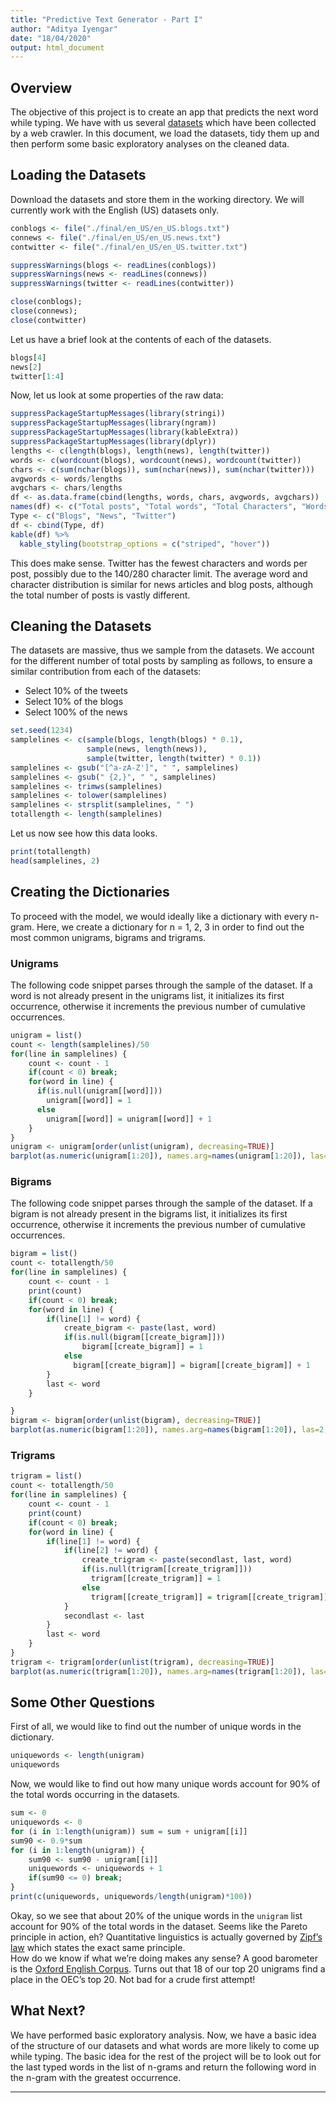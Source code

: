 ---
title: "Predictive Text Generator - Part I"
author: "Aditya Iyengar"
date: "18/04/2020"
output: html_document
---

## Overview
The objective of this project is to create an app that predicts the next word while typing. We have with us several [datasets](https://d396qusza40orc.cloudfront.net/dsscapstone/dataset/Coursera-SwiftKey.zip) which have been collected by a web crawler. In this document, we load the datasets, tidy them up and then perform some basic exploratory analyses on the cleaned data.  

## Loading the Datasets
Download the datasets and store them in the working directory. We will currently work with the English (US) datasets only.  
```{r echo = FALSE, results = FALSE}
conblogs <- file("./final/en_US/en_US.blogs.txt")
connews <- file("./final/en_US/en_US.news.txt")
contwitter <- file("./final/en_US/en_US.twitter.txt")

suppressWarnings(blogs <- readLines(conblogs))
suppressWarnings(news <- readLines(connews))
suppressWarnings(twitter <- readLines(contwitter))

close(conblogs);
close(connews);
close(contwitter)
```
  
Let us have a brief look at the contents of each of the datasets.  
```{r echo = TRUE}
blogs[4]
news[2]
twitter[1:4]
```
  
Now, let us look at some properties of the raw data:  
```{r echo = FALSE}
suppressPackageStartupMessages(library(stringi))
suppressPackageStartupMessages(library(ngram))
suppressPackageStartupMessages(library(kableExtra))
suppressPackageStartupMessages(library(dplyr))
lengths <- c(length(blogs), length(news), length(twitter))
words <- c(wordcount(blogs), wordcount(news), wordcount(twitter))
chars <- c(sum(nchar(blogs)), sum(nchar(news)), sum(nchar(twitter)))
avgwords <- words/lengths
avgchars <- chars/lengths
df <- as.data.frame(cbind(lengths, words, chars, avgwords, avgchars))
names(df) <- c("Total posts", "Total words", "Total Characters", "Words per post", "Characters per post")
Type <- c("Blogs", "News", "Twitter")
df <- cbind(Type, df)
kable(df) %>%
  kable_styling(bootstrap_options = c("striped", "hover"))
```
  
This does make sense. Twitter has the fewest characters and words per post, possibly due to the 140/280 character limit. The average word and character distribution is similar for news articles and blog posts, although the total number of posts is vastly different.  
  
## Cleaning the Datasets
The datasets are massive, thus we sample from the datasets. We account for the different number of total posts by sampling as follows, to ensure a similar contribution from each of the datasets:
  
- Select 10% of the tweets
- Select 10% of the blogs
- Select 100% of the news  

```{r}
set.seed(1234)
samplelines <- c(sample(blogs, length(blogs) * 0.1),
                 sample(news, length(news)),
                 sample(twitter, length(twitter) * 0.1))
samplelines <- gsub("[^a-zA-Z']", " ", samplelines)
samplelines <- gsub(" {2,}", " ", samplelines)
samplelines <- trimws(samplelines)
samplelines <- tolower(samplelines)
samplelines <- strsplit(samplelines, " ")
totallength <- length(samplelines)
```
    
Let us now see how this data looks.  

```{r}
print(totallength)
head(samplelines, 2)
```
  
## Creating the Dictionaries
To proceed with the model, we would ideally like a dictionary with every n-gram. Here, we create a dictionary for n = 1, 2, 3 in order to find out the most common unigrams, bigrams and trigrams.  

### Unigrams
The following code snippet parses through the sample of the dataset. If a word is not already present in the unigrams list, it initializes its first occurrence, otherwise it increments the previous number of cumulative occurrences.
  
```{r}
unigram = list()
count <- length(samplelines)/50
for(line in samplelines) {
    count <- count - 1
    if(count < 0) break;
    for(word in line) {
      if(is.null(unigram[[word]]))
        unigram[[word]] = 1
      else 
        unigram[[word]] = unigram[[word]] + 1
    }
}
unigram <- unigram[order(unlist(unigram), decreasing=TRUE)]
barplot(as.numeric(unigram[1:20]), names.arg=names(unigram[1:20]), las=2, col="blue", border="black", density=seq(100, 10, -4), main = "Unigrams", xlab = "Unigram", ylab = "Frequency")
```
  
  
### Bigrams
The following code snippet parses through the sample of the dataset. If a bigram is not already present in the bigrams list, it initializes its first occurrence, otherwise it increments the previous number of cumulative occurrences.
  
```{r}
bigram = list()
count <- totallength/50
for(line in samplelines) {
    count <- count - 1
    print(count)
    if(count < 0) break;
    for(word in line) {
        if(line[1] != word) {
            create_bigram <- paste(last, word)
            if(is.null(bigram[[create_bigram]]))
                bigram[[create_bigram]] = 1
            else
              bigram[[create_bigram]] = bigram[[create_bigram]] + 1
        }
        last <- word
    }

}
bigram <- bigram[order(unlist(bigram), decreasing=TRUE)]
barplot(as.numeric(bigram[1:20]), names.arg=names(bigram[1:20]), las=2, col="magenta", border="black", density=seq(100, 10, -4), main = "Bigrams", xlab = "Bigram", ylab = "Frequency")
```
  
  
### Trigrams
```{r}
trigram = list()
count <- totallength/50
for(line in samplelines) {
    count <- count - 1
    print(count)
    if(count < 0) break;
    for(word in line) {
        if(line[1] != word) {
            if(line[2] != word) {
                create_trigram <- paste(secondlast, last, word)
                if(is.null(trigram[[create_trigram]]))
                  trigram[[create_trigram]] = 1
                else
                  trigram[[create_trigram]] = trigram[[create_trigram]] + 1
            }
            secondlast <- last
        }
        last <- word
    }
}
trigram <- trigram[order(unlist(trigram), decreasing=TRUE)]
barplot(as.numeric(trigram[1:20]), names.arg=names(trigram[1:20]), las=2, col="green", border="black", density=seq(100, 10, -4), main = "Trigrams", xlab = "Trigram", ylab = "Frequency")
```
  
  
## Some Other Questions
First of all, we would like to find out the number of unique words in the dictionary.  
```{r}
uniquewords <- length(unigram)
uniquewords
```
  
Now, we would like to find out how many unique words account for 90% of the total words occurring in the datasets.
```{r}
sum <- 0
uniquewords <- 0
for (i in 1:length(unigram)) sum = sum + unigram[[i]]
sum90 <- 0.9*sum
for (i in 1:length(unigram)) {
    sum90 <- sum90 - unigram[[i]]
    uniquewords <- uniquewords + 1
    if(sum90 <= 0) break;
}
print(c(uniquewords, uniquewords/length(unigram)*100))
```
  
Okay, so we see that about 20% of the unique words in the `unigram` list account for 90% of the total words in the dataset. Seems like the Pareto principle in action, eh? Quantitative linguistics is actually governed by [Zipf's law](https://en.wikipedia.org/wiki/Zipf%27s_law) which states the exact same principle.  
How do we know if what we're doing makes any sense? A good barometer is the [Oxford English Corpus](https://en.wikipedia.org/wiki/Most_common_words_in_English). Turns out that 18 of our top 20 unigrams find a place in the OEC's top 20. Not bad for a crude first attempt!
  
  
## What Next?
We have performed basic exploratory analysis. Now, we have a basic idea of the structure of our datasets and what words are more likely to come up while typing. The basic idea for the rest of the project will be to look out for the last typed words in the list of n-grams and return the following word in the n-gram with the greatest occurrence.
  
------
